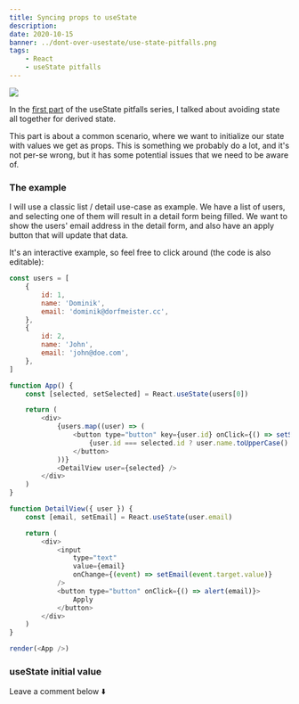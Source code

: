 ```yaml
---
title: Syncing props to useState
description:
date: 2020-10-15
banner: ../dont-over-usestate/use-state-pitfalls.png
tags:
    - React
    - useState pitfalls
---
```



<img src="../dont-over-usestate/use-state-pitfalls.png" />

<Divider />

In the [first part](dont-over-use-state) of the useState pitfalls series,
I talked about avoiding state all together for derived state.

This part is about a common scenario, where we want to initialize our state with values we get as props.
This is something we probably do a lot, and it's not per-se wrong, but it has some potential issues that we need to be aware of.

### The example

I will use a classic list / detail use-case as example.
We have a list of users, and selecting one of them will result in a detail form being filled.
We want to show the users' email address in the detail form, and also have an apply button that will update that data.

It's an interactive example, so feel free to click around (the code is also editable):

```js react-live
const users = [
    {
        id: 1,
        name: 'Dominik',
        email: 'dominik@dorfmeister.cc',
    },
    {
        id: 2,
        name: 'John',
        email: 'john@doe.com',
    },
]

function App() {
    const [selected, setSelected] = React.useState(users[0])

    return (
        <div>
            {users.map((user) => (
                <button type="button" key={user.id} onClick={() => setSelected(user)}>
                    {user.id === selected.id ? user.name.toUpperCase() : user.name}
                </button>
            ))}
            <DetailView user={selected} />
        </div>
    )
}

function DetailView({ user }) {
    const [email, setEmail] = React.useState(user.email)

    return (
        <div>
            <input
                type="text"
                value={email}
                onChange={(event) => setEmail(event.target.value)}
            />
            <button type="button" onClick={() => alert(email)}>
                Apply
            </button>
        </div>
    )
}

render(<App />)
```

### useState initial value

<Comments>Leave a comment below ⬇️</Comments>
